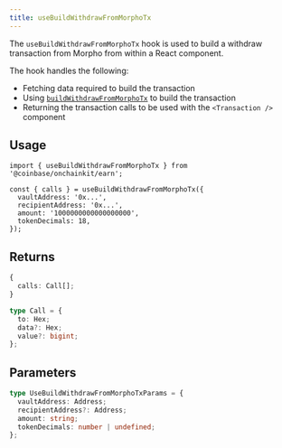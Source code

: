 ```yaml
---
title: useBuildWithdrawFromMorphoTx
---
```



The `useBuildWithdrawFromMorphoTx` hook is used to build a withdraw transaction from Morpho from within a React component.

The hook handles the following:

- Fetching data required to build the transaction
- Using [`buildWithdrawFromMorphoTx`](/onchainkit/api/build-withdraw-from-morpho-tx) to build the transaction
- Returning the transaction calls to be used with the `<Transaction />` component

## Usage

```tsx code
import { useBuildWithdrawFromMorphoTx } from '@coinbase/onchainkit/earn';

const { calls } = useBuildWithdrawFromMorphoTx({
  vaultAddress: '0x...',
  recipientAddress: '0x...',
  amount: '1000000000000000000',
  tokenDecimals: 18,
});
```

## Returns

```ts
{
  calls: Call[];
}

type Call = { 
  to: Hex; 
  data?: Hex; 
  value?: bigint; 
};
```

## Parameters

```ts
type UseBuildWithdrawFromMorphoTxParams = {
  vaultAddress: Address;
  recipientAddress?: Address;
  amount: string;
  tokenDecimals: number | undefined;
};
```
